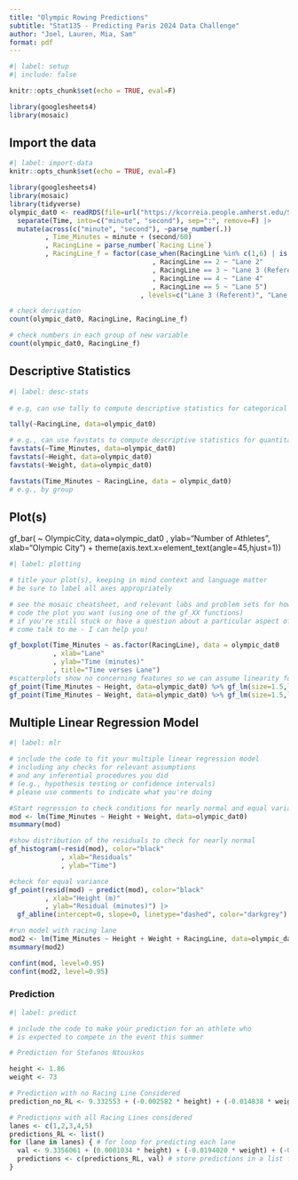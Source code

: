 ```yaml
---
title: "Olympic Rowing Predictions"
subtitle: "Stat135 - Predicting Paris 2024 Data Challenge"
author: "Joel, Lauren, Mia, Sam"
format: pdf
---
```


```r
#| label: setup
#| include: false

knitr::opts_chunk$set(echo = TRUE, eval=F)

library(googlesheets4)
library(mosaic)
```

## Import the data
```r
#| label: import-data
knitr::opts_chunk$set(echo = TRUE, eval=F)

library(googlesheets4)
library(mosaic)
library(tidyverse)
olympic_dat0 <- readRDS(file=url("https://kcorreia.people.amherst.edu/Stat135/project_scull.Rds")) |>
  separate(Time, into=c("minute", "second"), sep=":", remove=F) |>
  mutate(across(c("minute", "second"), ~parse_number(.))
         , Time_Minutes = minute + (second/60)
         , RacingLine = parse_number(`Racing Line`)
         , RacingLine_f = factor(case_when(RacingLine %in% c(1,6) | is.na(RacingLine) ~ "Other"
                                    , RacingLine == 2 ~ "Lane 2"
                                    , RacingLine == 3 ~ "Lane 3 (Referent)"
                                    , RacingLine == 4 ~ "Lane 4"
                                    , RacingLine == 5 ~ "Lane 5")
                                 , levels=c("Lane 3 (Referent)", "Lane 2", "Lane 4", "Lane 5", "Other")))

# check derivation
count(olympic_dat0, RacingLine, RacingLine_f)

# check numbers in each group of new variable
count(olympic_dat0, RacingLine_f)
```

## Descriptive Statistics

```r
#| label: desc-stats
 
# e.g, can use tally to compute descriptive statistics for categorical variables

tally(~RacingLine, data=olympic_dat0)

# e.g., can use favstats to compute descriptive statistics for quantitative variables
favstats(~Time_Minutes, data=olympic_dat0)
favstats(~Height, data=olympic_dat0)
favstats(~Weight, data=olympic_dat0)

favstats(Time_Minutes ~ RacingLine, data = olympic_dat0)
# e.g., by group
```

## Plot(s)
gf_bar( ~ OlympicCity, data=olympic_dat0
        , ylab="Number of Athletes", xlab="Olympic City") +
  theme(axis.text.x=element_text(angle=45,hjust=1))

```r
#| label: plotting

# title your plot(s), keeping in mind context and language matter
# be sure to label all axes appropriately 

# see the mosaic cheatsheet, and relevant labs and problem sets for how to
# code the plot you want (using one of the gf_XX functions)
# if you're still stuck or have a question about a particular aspect of the plot,
# come talk to me - I can help you!

gf_boxplot(Time_Minutes ~ as.factor(RacingLine), data = olympic_dat0
           , xlab="Lane"
           , ylab="Time (minutes)"
           , title="Time verses Lane") 
#scatterplots show no concerning features so we can assume linearity for the regression model
gf_point(Time_Minutes ~ Height, data=olympic_dat0) %>% gf_lm(size=1.5,linetype="dashed")
gf_point(Time_Minutes ~ Weight, data=olympic_dat0) %>% gf_lm(size=1.5,linetype="dashed")
```


## Multiple Linear Regression Model 

```r
#| label: mlr

# include the code to fit your multiple linear regression model 
# including any checks for relevant assumptions
# and any inferential procedures you did 
# (e.g., hypothesis testing or confidence intervals)
# please use comments to indicate what you're doing

#Start regression to check conditions for nearly normal and equal variance
mod <- lm(Time_Minutes ~ Height + Weight, data=olympic_dat0) 
msummary(mod)

#show distribution of the residuals to check for nearly normal
gf_histogram(~resid(mod), color="black"
             , xlab="Residuals"
             , ylab="Time")

#check for equal variance
gf_point(resid(mod) ~ predict(mod), color="black"
         , xlab="Height (m)"
         , ylab="Residual (minutes)") |>
  gf_abline(intercept=0, slope=0, linetype="dashed", color="darkgrey")

#run model with racing lane
mod2 <- lm(Time_Minutes ~ Height + Weight + RacingLine, data=olympic_dat0)
msummary(mod2)

confint(mod, level=0.95)
confint(mod2, level=0.95)
```

### Prediction

```r
#| label: predict

# include the code to make your prediction for an athlete who
# is expected to compete in the event this summer

# Prediction for Stefanos Ntouskos

height <- 1.86 
weight <- 73

# Prediction with no Racing Line Considered
prediction_no_RL <- 9.332553 + (-0.002582 * height) + (-0.014838 * weight)

# Predictions with all Racing Lines considered
lanes <- c(1,2,3,4,5)
predictions_RL <- list()
for (lane in lanes) { # for loop for predicting each lane
  val <- 9.3356061 + (0.0001034 * height) + (-0.0194020 * weight) + (-0.0300910 * lane) # input values into model
  predictions <- c(predictions_RL, val) # store predictions in a list for later access.
}

```
